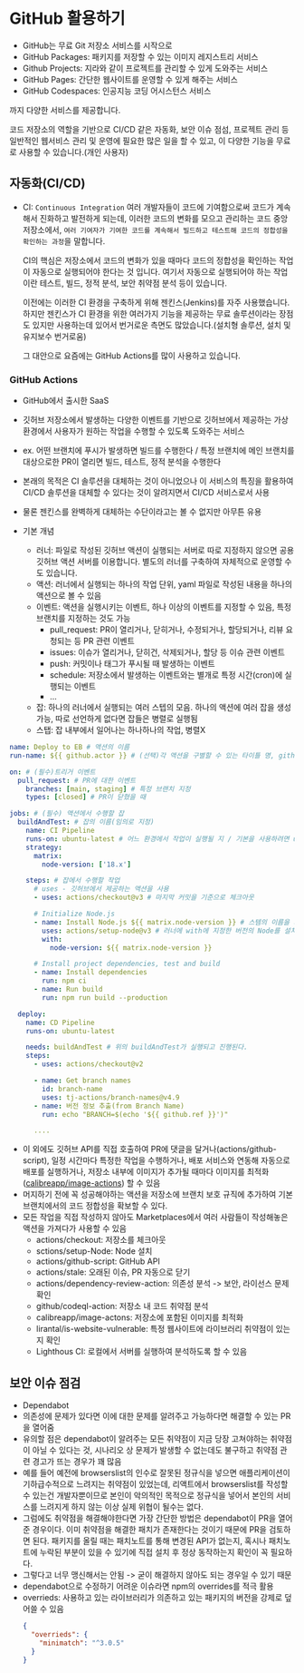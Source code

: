 # GitHub 활용하기

- GitHub는 무료 Git 저장소 서비스를 시작으로
- GitHub Packages: 패키지를 저장할 수 있는 이미지 레지스트리 서비스
- Github Projects: 지라와 같이 프로젝트를 관리할 수 있게 도와주는 서비스
- GitHub Pages: 간단한 웹사이트를 운영할 수 있게 해주는 서비스
- GitHub Codespaces: 인공지능 코딩 어시스턴스 서비스

까지 다양한 서비스를 제공합니다.

코드 저장소의 역할을 기반으로 CI/CD 같은 자동화, 보안 이슈 점섬, 프로젝트 관리 등 일반적인 웹서비스 관리 및 운영에 필요한 많은 일을 할 수 있고, 이 다양한 기능을 무료로 사용할 수 있습니다.(개인 사용자)

## 자동화(CI/CD)

- CI: `Continuous Integration`
  여러 개발자들이 코드에 기여함으로써 코드가 계속해서 진화하고 발전하게 되는데,
  이러한 코드의 변화를 모으고 관리하는 코드 중앙 저장소에서,
  `여러 기여자가 기여한 코드를 계속해서 빌드하고 테스트해 코드의 정합성을 확인하는 과정`을 말합니다.

  CI의 핵심은 저장소에서 코드의 변화가 있을 때마다 코드의 정합성을 확인하는 작업이 자동으로 실행되어야 한다는 것 입니다.
  여기서 자동으로 실행되어야 하는 작업이란 테스트, 빌드, 정적 분석, 보안 취약점 분석 등이 있습니다.

  이전에는 이러한 CI 환경을 구축하게 위해 젠킨스(Jenkins)를 자주 사용했습니다.
  하지만 젠킨스가 CI 환경을 위한 여러가지 기능을 제공하는 무료 솔루션이라는 장점도 있지만 사용하는데 있어서 번거로운 측면도 많았습니다.(설치형 솔루션, 설치 및 유지보수 번거로움)

  그 대안으로 요즘에는 GitHub Actions를 많이 사용하고 있습니다.

### GitHub Actions

- GitHub에서 출시한 SaaS
- 깃허브 저장소에서 발생하는 다양한 이벤트를 기반으로 깃허브에서 제공하는 가상 환경에서 사용자가 원하는 작업을 수행할 수 있도록 도와주는 서비스
- ex. 어떤 브랜치에 푸시가 발생하면 빌드를 수행한다 / 특정 브랜치에 메인 브랜치를 대상으로한 PR이 열리면 빌드, 테스트, 정적 분석을 수행한다
- 본래의 목적은 CI 솔루션을 대체하는 것이 아니었으나 이 서비스의 특징을 활용하여 CI/CD 솔루션을 대체할 수 있다는 것이 알려지면서 CI/CD 서비스로서 사용
- 물론 젠킨스를 완벽하게 대체하는 수단이라고는 볼 수 없지만 아무튼 유용

- 기본 개념
  - 러너: 파일로 작성된 깃허브 액션이 실행되는 서버로 따로 지정하지 않으면 공용 깃허브 액션 서버를 이용합니다. 별도의 러너를 구축하여 자체적으로 운영할 수도 있습니다.
  - 액션: 러너에서 실행되는 하나의 작업 단위, yaml 파일로 작성된 내용을 하나의 액션으로 볼 수 있음
  - 이벤트: 액션을 실행시키는 이벤트, 하나 이상의 이벤트를 지정할 수 있음, 특정 브랜치를 지정하는 것도 가능
    - pull_request: PR이 열리거나, 닫히거나, 수정되거나, 할당되거나, 리뷰 요청되는 등 PR 관련 이벤트
    - issues: 이슈가 열리거나, 닫히건, 삭제되거나, 할당 등 이슈 관련 이벤트
    - push: 커밋이나 태그가 푸시될 때 발생하는 이벤트
    - schedule: 저장소에서 발생하는 이벤트와는 별개로 특정 시간(cron)에 실행되는 이벤트
    - ...
  - 잡: 하나의 러너에서 실행되는 여러 스텝의 모음. 하나의 액션에 여러 잡을 생성 가능, 따로 선언하게 없다면 잡들은 병렬로 실행됨
  - 스탭: 잡 내부에서 일어나는 하나하나의 작업, 병렬X

```yaml
name: Deploy to EB # 액션의 이름
run-name: ${{ github.actor }} # (선택)각 액션을 구별할 수 있는 타이틀 명, github.actor를 사용하면 누가 트리거했는지 확인 가능

on: # (필수)트리거 이벤트
  pull_request: # PR에 대한 이벤트
    branches: [main, staging] # 특정 브랜치 지정
    types: [closed] # PR이 닫혔을 때

jobs: # (필수) 액션에서 수행할 잡
  buildAndTest: # 잡의 이름(임의로 지정)
    name: CI Pipeline
    runs-on: ubuntu-latest # 어느 환경에서 작업이 실행될 지 / 기본을 사용하려면 ubuntu-latest, 설정에서 커스텀 러너 추가 가능
    strategy:
      matrix:
        node-version: ['18.x']

    steps: # 잡에서 수행할 작업
      # uses - 깃허브에서 제공하는 액션을 사용
      - uses: actions/checkout@v3 # 마지막 커밋을 기준으로 체크아웃

      # Initialize Node.js
      - name: Install Node.js ${{ matrix.node-version }} # 스템의 이름을 지정
        uses: actions/setup-node@v3 # 러너에 with에 지정한 버전의 Node를 설치
        with:
          node-version: ${{ matrix.node-version }}

      # Install project dependencies, test and build
      - name: Install dependencies
        run: npm ci
      - name: Run build
        run: npm run build --production

  deploy:
    name: CD Pipeline
    runs-on: ubuntu-latest

    needs: buildAndTest # 위의 buildAndTest가 실행되고 진행된다.
    steps:
      - uses: actions/checkout@v2

      - name: Get branch names
        id: branch-name
        uses: tj-actions/branch-names@v4.9
      - name: 버전 정보 추출(from Branch Name)
        run: echo "BRANCH=$(echo '${{ github.ref }}')"

      ....
```

- 이 외에도 깃허브 API를 직접 호출하여 PR에 댓글을 달거나(actions/github-script), 일정 시간마다 특정한 작업을 수행하거나, 배포 서비스와 연동해 자동으로 배포를 실행하거나, 저장소 내부에 이미지가 추가될 때마다 이미지를 최적화([calibreapp/image-actions](https://github.com/calibreapp/image-actions)) 할 수 있음
- 머지하기 전에 꼭 성공해야하는 액션을 저장소에 브랜치 보호 규직에 추가하여 기본 브랜치에서의 코드 정합성을 확보할 수 있다.
- 모든 작업을 직접 작성하지 않아도 Marketplaces에서 여러 사람들이 작성해놓은 액션을 가져다가 사용할 수 있음
  - actions/checkout: 저장소를 체크아웃
  - sctions/setup-Node: Node 설치
  - actions/github-script: GitHub API
  - actions/stale: 오래된 이슈, PR 자동으로 닫기
  - actions/dependency-review-action: 의존성 분석 -> 보안, 라이선스 문제 확인
  - github/codeql-action: 저장소 내 코드 취약점 분석
  - calibreapp/image-actons: 저장소에 포함된 이미지를 최적화
  - lirantal/is-website-vulnerable: 특정 웹사이트에 라이브러리 취약점이 있는지 확인
  - Lighthous CI: 로컬에서 서버를 실행하여 분석하도록 할 수 있음

## 보안 이슈 점검

- Dependabot
- 의존성에 문제가 있다면 이에 대한 문제를 알려주고 가능하다면 해결할 수 있는 PR을 열어줌
- 유의할 점은 dependabot이 알려주는 모든 취약점이 지금 당장 고쳐야하는 취약점이 아닐 수 있다는 것, 시나리오 상 문제가 발생할 수 없는데도 불구하고 취약점 관련 경고가 뜨는 경우가 꽤 많음
- 예를 들어 예전에 browserslist의 인수로 잘못된 정규식을 넣으면 애플리케이션이 기하급수적으로 느려지는 취약점이 있었는데, 리액트에서 browserslist를 작성할 수 있는건 개발자뿐이므로 본인이 악의적인 목적으로 정규식을 넣어서 본인의 서비스를 느려지게 하지 않는 이상 실제 위협이 될수는 없다.
- 그럼에도 취약점을 해결해야한다면 가장 간단한 방법은 dependabot이 PR을 열어준 경우이다. 이미 취약점을 해결한 패치가 존재한다는 것이기 때문에 PR을 검토하면 된다. 패키지를 올릴 때는 패치노트를 통해 변경된 API가 없는지, 혹시나 패치노트에 누락된 부분이 있을 수 있기에 직접 설치 후 정상 동작하는지 확인이 꼭 필요하다.
- 그렇다고 너무 맹신해서는 안됨 -> 굳이 해결하지 않아도 되는 경우일 수 있기 때문
- dependabot으로 수정하기 어려운 이슈라면 npm의 overrides를 적극 활용
- overrieds: 사용하고 있는 라이브러리가 의존하고 있는 패키지의 버전을 강제로 덮어쓸 수 있음
  ```JSON
  {
    "overrieds": {
      "minimatch": "^3.0.5"
    }
  }
  ```
